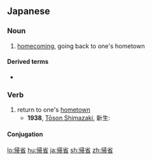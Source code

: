 ==Japanese==
{{ja-kanjitab|き|せい|yomi=on}}

===Noun===
{{ja-noun|きせい}}

# [[homecoming]], going back to one's hometown

====Derived terms====
* {{ja-r|帰省ラッシュ|きせい ラッシュ}}

===Verb===
{{ja-verb-suru|きせい|tr=intrans}}

# return to one's [[hometown]]
#* '''1938''', [[:w:Tōson Shimazaki|Tōson Shimazaki]], 新生:
#*: {{ja-usex|郷里の方にある老祖母さんの死去を聞いて一度'''帰省'''したことがある。|きょうり の ほう に ある ろうばあさん の しきょ を き.いて いちど '''きせい''' した こと が ある。|he'd gone home once after learning of the death of an elderly grandmother.}}

====Conjugation====
{{ja-suru|きせい}}

[[lo:帰省]]
[[hu:帰省]]
[[ja:帰省]]
[[sh:帰省]]
[[zh:帰省]]